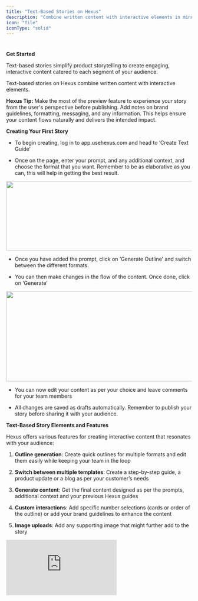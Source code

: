 ```yaml
---
title: "Text-Based Stories on Hexus"
description: "Combine written content with interactive elements in minutes"
icon: "file"
iconType: "solid"
---
```


#

**Get Started**

Text-based stories simplify product storytelling to create engaging, interactive content catered to each segment of your audience. 

Text-based stories on Hexus combine written content with interactive elements.&#x20;

**Hexus Tip:** Make the most of the preview feature to experience your story from the user's perspective before publishing. Add notes on brand guidelines, formatting, messaging, and any information. This helps ensure your content flows naturally and delivers the intended impact.

**Creating Your First Story**

* To begin creating, log in to app.usehexus.com and head to ‘Create Text Guide’

* Once on the page, enter your prompt, and any additional context, and choose the format that you want. Remember to be as elaborative as you can, this will help in getting the best result. 

<img height="188" width="624" src="https://lh7-rt.googleusercontent.com/docsz/AD_4nXcptoeeIsT5EAYbDr3eNCa1Xo13jtPdU1ImTl_r56RWJJBkIqTQk-8yMrGFkz7UJ2HCcwxu38zZYzny7Q9HF6rIgaoIfKfJPsMespnyxNar4YgAWAmyyAPC10x-ha4ee9fNHoBjUg?key=OF5-EHrRPpJckcicp5kYBTSs" />

* Once you have added the prompt, click on ‘Generate Outline’ and switch between the different formats.

* You can then make changes in the flow of the content. Once done, click on ‘Generate’

<img height="244" width="624" src="https://lh7-rt.googleusercontent.com/docsz/AD_4nXeZMvlEkTMtjKuniBblLbxAKElDYNjZu1Wjc90urhZDJxfUKGIPCHnrzp72wS6SQMSMxcJ0X1i8E6GAKWvXr4vH9U-ShifUNEpYlcePDbsK99GeYeVnvumzpz_B533nQcsZ70GY?key=OF5-EHrRPpJckcicp5kYBTSs" />

* You can now edit your content as per your choice and leave comments for your team members

* All changes are saved as drafts automatically. Remember to publish your story before sharing it with your audience.

**Text-Based Story Elements and Features**

Hexus offers various features for creating interactive content that resonates with your audience:

1. **Outline generation**: Create quick outlines for multiple formats and edit them easily while keeping your team in the loop

2. **Switch between multiple templates**: Create a step-by-step guide, a product update or a blog as per your customer’s needs

3. **Generate content**: Get the final content designed as per the prompts, additional context and your previous Hexus guides

4. **Custom interactions**: Add specific number selections (cards or order of the outline) or add your brand guidelines to enhance the content

5. **Image uploads**: Add any supporting image that might further add to the story

<div style={{ width: '100%' }}>
  <iframe src="https://app.usehexus.com/embed/8367b1ee-3d92-4186-9f6c-88e7583f8b60?refid=" style={{ width: '100%', height: '500px', border: '0' }} frameBorder="0" allowFullScreen title="Hexus Flow" />
</div>

**Building Your Story**

In a nutshell, all stories that you’ll build will have these elements:

* Select your story type

* Add a detailed prompt and additional context on your brand guidelines

* Add and arrange content elements in sequence

* Customize interactive elements

* Preview, edit, and refine your story

* Publish when ready

<div style={{ width: '100%' }}>
  <iframe src="https://app.usehexus.com/embed/0b083229-aada-436c-a2ea-0677242f1d9f?refid=" style={{ width: '100%', height: '500px', border: '0' }} frameBorder="0" allowFullScreen title="Hexus Flow" />
</div>

**Text-Based Story Applications**

Text-based stories work effectively for:

* Product tutorials

* User guides

* Complex information delivery

* Interactive experiences

* Training materials

* Onboarding sequences

**Upcoming updates:**

* AI assistant to help with inline editing 

* Native embeds for external links

**FAQs**

<AccordionGroup>
  <Accordion title="1. What types of content can I create with text-based stories?" defaultOpen={false}>
    You can create various content types including product tutorials, user guides, interactive experiences, and training materials. The platform is flexible enough to accommodate both simple guides and complex interactive narratives.
  </Accordion>

  <Accordion title="2. How do I preview my story before publishing it?" defaultOpen={false}>
    Use the built-in preview feature to experience your story from the user's perspective. This allows you to test the flow and interaction points before sharing with your audience.
  </Accordion>

  <Accordion title="3. Can I modify my story after publishing?" defaultOpen={false}>
    Yes, you can make changes to published stories. All edits will be saved as drafts until you choose to publish them again.
  </Accordion>
</AccordionGroup>